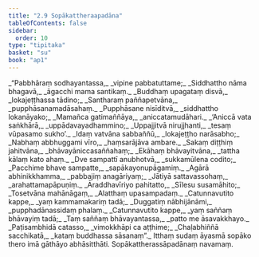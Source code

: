```yaml
---
title: "2.9 Sopākattheraapadāna"
tableOfContents: false
sidebar:
  order: 10
type: "tipitaka"
basket: "su"
book: "ap1"
---
```



<DynamicBreadcrumb />

<Division number="112" book="ap1">

<Paragraph number="823" type="verses" book="ap1">
_“Pabbhāraṃ sodhayantassa,_  
_vipine pabbatuttame;_  
_Siddhattho nāma bhagavā,_  
_āgacchi mama santikaṃ._  

</Paragraph>

</Division>
<Division number="113" book="ap1">

<Paragraph number="824" type="verses" book="ap1">
_Buddhaṃ upagataṃ disvā,_  
_lokajeṭṭhassa tādino;_  
_Santharaṃ paññapetvāna,_  
_pupphāsanamadāsahaṃ._  

</Paragraph>

</Division>
<Division number="114" book="ap1">

<Paragraph number="825" type="verses" book="ap1">
_Pupphāsane nisīditvā,_  
_siddhattho lokanāyako;_  
_Mamañca gatimaññāya,_  
_aniccatamudāhari._  

</Paragraph>

</Division>
<Division number="115" book="ap1">

<Paragraph number="826" type="verses" book="ap1">
_‘Aniccā vata saṅkhārā,_  
_uppādavayadhammino;_  
_Uppajjitvā nirujjhanti,_  
_tesaṃ vūpasamo sukho’._  

</Paragraph>

</Division>
<Division number="116" book="ap1">

<Paragraph number="827" type="verses" book="ap1">
_Idaṃ vatvāna sabbaññū,_  
_lokajeṭṭho narāsabho;_  
_Nabhaṃ abbhuggami vīro,_  
_haṃsarājāva ambare._  

</Paragraph>

</Division>
<Division number="117" book="ap1">

<Paragraph number="828" type="verses" book="ap1">
_Sakaṃ diṭṭhiṃ jahitvāna,_  
_bhāvayāniccasaññahaṃ;_  
_Ekāhaṃ bhāvayitvāna,_  
_tattha kālaṃ kato ahaṃ._  

</Paragraph>

</Division>
<Division number="118" book="ap1">

<Paragraph number="829" type="verses" book="ap1">
_Dve sampattī anubhotvā,_  
_sukkamūlena codito;_  
_Pacchime bhave sampatte,_  
_sapākayonupāgamiṃ._  

</Paragraph>

</Division>
<Division number="119" book="ap1">

<Paragraph number="830" type="verses" book="ap1">
_Agārā abhinikkhamma,_  
_pabbajiṃ anagāriyaṃ;_  
_Jātiyā sattavassohaṃ,_  
_arahattamapāpuṇiṃ._  

</Paragraph>

</Division>
<Division number="120" book="ap1">

<Paragraph number="831" type="verses" book="ap1">
_Āraddhavīriyo pahitatto,_  
_Sīlesu susamāhito;_  
_Tosetvāna mahānāgaṃ,_  
_Alatthaṃ upasampadaṃ._  

</Paragraph>

</Division>
<Division number="121" book="ap1">

<Paragraph number="832" type="verses" book="ap1">
_Catunnavutito kappe,_  
_yaṃ kammamakariṃ tadā;_  
_Duggatiṃ nābhijānāmi,_  
_pupphadānassidaṃ phalaṃ._  

</Paragraph>

</Division>
<Division number="122" book="ap1">

<Paragraph number="833" type="verses" book="ap1">
_Catunnavutito kappe,_  
_yaṃ saññaṃ bhāvayiṃ tadā;_  
_Taṃ saññaṃ bhāvayantassa,_  
_patto me āsavakkhayo._  

</Paragraph>

</Division>
<Division number="123" book="ap1">

<Paragraph number="834" type="verses" book="ap1">
_Paṭisambhidā catasso,_  
_vimokkhāpi ca aṭṭhime;_  
_Chaḷabhiññā sacchikatā,_  
_kataṃ buddhassa sāsanaṃ”._  

</Paragraph>

<Paragraph number="835" book="ap1">
Itthaṃ sudaṃ āyasmā sopāko thero imā gāthāyo abhāsitthāti.

</Paragraph>
</Division>

<Paragraph number="836" type="center" book="ap1">
Sopākattherassāpadānaṃ navamaṃ.
</Paragraph>